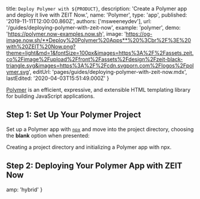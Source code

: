 

  title: `Deploy Polymer with ${PRODUCT}`,
  description: 'Create a Polymer app and deploy it live with ZEIT Now.',
  name: 'Polymer',
  type: 'app',
  published: '2019-11-11T12:00:00.860Z',
  authors: ['msweeneydev'],
  url: '/guides/deploying-polymer-with-zeit-now',
  example: 'polymer',
  demo: 'https://polymer.now-examples.now.sh',
  image:
    'https://og-image.now.sh/**Deploy%20Polymer%20Apps**%20%3Cbr%2F%3E%20with%20ZEIT%20Now.png?theme=light&md=1&fontSize=100px&images=https%3A%2F%2Fassets.zeit.co%2Fimage%2Fupload%2Ffront%2Fassets%2Fdesign%2Fzeit-black-triangle.svg&images=https%3A%2F%2Fcdn.svgporn.com%2Flogos%2Fpolymer.svg',
  editUrl: 'pages/guides/deploying-polymer-with-zeit-now.mdx',
  lastEdited: '2020-04-03T15:51:49.000Z'
}

[Polymer](https://www.polymer-project.org/) is an efficient, expressive, and extensible HTML templating library for building JavaScript applications.

## Step 1: Set Up Your Polymer Project

Set up a Polymer app with [`npx`](https://www.npmjs.com/package/npx) and move into the project directory, choosing the **blank** option when presented:

<Snippet dark text="mkdir my-polymer-app && cd my-polymer-app && npx polymer-cli init polymer-3-starter-kit" />
<Caption>Creating a project directory and initializing a Polymer app with <Link href="https://www.npmjs.com/package/npx">npx</Link>.</Caption>

## Step 2: Deploying Your Polymer App with ZEIT Now

<DeploySection meta={meta} />


  amp: 'hybrid'
}
